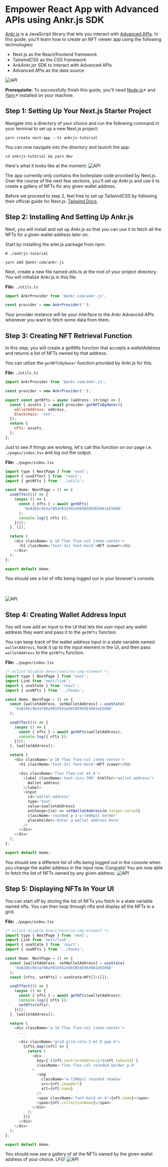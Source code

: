 # Empower React App with Advanced APIs using Ankr.js SDK

[Ankr.js](https://github.com/ankr-network/ankr.js) is a JavaScript library that lets you interact with [Advanced APIs](https://www.ankr.com/advanced-api/). In this guide, you'll learn how to create an NFT viewer app using the following technologies:

- Next.js as the React/frontend framework
- TailwindCSS as the CSS framework
- AnkAnkr.jsr SDK to interact with Advanced APIs
- Advanced APIs as the data source

<img src="/docs/build/react01.png" alt="API" class="responsive-pic"  />


**Prerequisite:** To successfully finish this guide, you'll need [Node.js](https://nodejs.org/en/)↗ and [Yarn](https://yarnpkg.com/)↗ installed on your machine.

## Step 1: Setting Up Your Next.js Starter Project
Navigate into a directory of your choice and run the following command in your terminal to set up a new Next.js project:

```
yarn create next-app --ts ankrjs-tutorial
```
You can now navigate into the directory and launch the app:

```
cd ankrjs-tutorial && yarn dev
```
Here's what it looks like at the moment:
<img src="/docs/build/nextjs.png" alt="API" class="responsive-pic"  />

The app currently only contains the boilerplate code provided by Next.js. Over the course of the next few sections, you'll set up Ankr.js and use it to create a gallery of NFTs for any given wallet address.

Before we proceed to step 2, feel free to set up TailwindCSS by following their official guide for Next.js: [Tailwind Docs](https://tailwindcss.com/docs/guides/nextjs).

## Step 2: Installing And Setting Up Ankr.js
Next, you will install and set up Ankr.js so that you can use it to fetch all the NFTs for a given wallet address later on.

Start by installing the ankr.js package from npm:

```
# ./ankrjs-tutorial

yarn add @ankr.com/ankr.js
```
Next, create a new file named utils.ts at the root of your project directory. You will initialize Ankr.js in this file.

**File:** `./utils.ts`

```javascript
import AnkrProvider from '@ankr.com/ankr.js';

const provider = new AnkrProvider('');
```
Your provider instance will be your interface to the Ankr Advanced APIs whenever you want to fetch some data from them.

## Step 3: Creating NFT Retrieval Function
In this step, you will create a getNfts function that accepts a walletAddress and returns a list of NFTs owned by that address.

You can utilize the `getNFTsByOwner` function provided by Ankr.js for this.

**File:** `./utils.ts`


```javascript
import AnkrProvider from '@ankr.com/ankr.js';

const provider = new AnkrProvider('');

export const getNfts = async (address: string) => {
  const { assets } = await provider.getNFTsByOwner({
    walletAddress: address,
    blockchain: 'eth',
  });
  return {
    nfts: assets,
  };
};
```
Just to see if things are working, let's call this function on our page i.e. `./pages/index.tsx` and log out the output.

**File:** `./pages/index.tsx`


```javascript
import type { NextPage } from 'next';
import { useEffect } from 'react';
import { getNfts } from '../utils';

const Home: NextPage = () => {
  useEffect(() => {
    (async () => {
      const { nfts } = await getNfts(
        '0xB2Ebc9b3a788aFB1E942eD65B59E9E49A1eE500D'
      );
      console.log({ nfts });
    })();
  }, []);

  return (
    <div className='p-10 flex flex-col items-center'>
      <h1 className='text-3xl font-bold'>NFT viewer</h1>
    </div>
  );
};

export default Home;
```
You should see a list of nfts being logged out in your browser's console.

<br></br>
<img src="/docs/build/react02.png" alt="API" class="responsive-pic"  />


## Step 4: Creating Wallet Address Input
You will now add an input to the UI that lets the user input any wallet address they want and pass it to the `getNfts` function.

You can keep track of the wallet address input in a state variable named `walletAddress`, hook it up to the input element in the UI, and then pass `walletAddress` to the `getNfts` function.

**File:** `./pages/index.tsx`


```javascript
/* eslint-disable @next/next/no-img-element */
import type { NextPage } from 'next';
import Link from 'next/link';
import { useState } from 'react';
import { useNfts } from '../hooks';

const Home: NextPage = () => {
  const [walletAddress, setWalletAddress] = useState(
    '0xB2Ebc9b3a788aFB1E942eD65B59E9E49A1eE500D'
  );

  useEffect(() => {
    (async () => {
      const { nfts } = await getNfts(walletAddress);
      console.log({ nfts });
    })();
  }, [walletAddress]);

  return (
    <div className='p-10 flex flex-col items-center'>
      <h1 className='text-3xl font-bold'>NFT viewer</h1>

      <div className='flex flex-col mt-4'>
        <label className='text-zinc-700' htmlFor='wallet-address'>
          Wallet address
        </label>
        <input
          id='wallet-address'
          type='text'
          value={walletAddress}
          onChange={(e) => setWalletAddress(e.target.value)}
          className='rounded p-2 w-[400px] border'
          placeholder='Enter a wallet address here'
        />
      </div>
    </div>
  );
};

export default Home;
```
You should see a different list of nfts being logged out in the console when you change the wallet address in the input now. Congrats! You are now able to fetch the list of NFTs owned by any given address.
<img src="/docs/build/react03.png" alt="API" class="responsive-pic"  />


## Step 5: Displaying NFTs In Your UI
You can start off by storing the list of NFTs you fetch in a state variable named nfts. You can then loop through nfts and display all the NFTs in a grid.

**File:** `./pages/index.tsx`


```javascript
/* eslint-disable @next/next/no-img-element */
import type { NextPage } from 'next';
import Link from 'next/link';
import { useState } from 'react';
import { useNfts } from '../hooks';

const Home: NextPage = () => {
  const [walletAddress, setWalletAddress] = useState(
    '0xB2Ebc9b3a788aFB1E942eD65B59E9E49A1eE500D'
  );
  const [nfts, setNfts] = useState<Nft[]>([]);

  useEffect(() => {
    (async () => {
      const { nfts } = await getNfts(walletAddress);
      console.log({ nfts });
      setNfts(nfts);
    })();
  }, [walletAddress]);

  return (
    <div className='p-10 flex flex-col items-center'>
      ...

      <div className='grid grid-cols-3 mt-8 gap-4'>
        {nfts.map((nft) => {
          return (
            <div
              key={`${nft.contractAddress}/${nft.tokenId}`}
              className='flex flex-col rounded border p-4'
            >
              <img
                className='w-[200px] rounded shadow'
                src={nft.imageUrl}
                alt={nft.name}
              />
              <span className='font-bold mt-4'>{nft.name}</span>
              <span>{nft.collectionName}</span>
            </div>
          );
        })}
      </div>
    </div>
  );
};

export default Home;
```
You should now see a gallery of all the NFTs owned by the given wallet address of your choice. LFG!
<img src="/docs/build/react01.png" alt="API" class="responsive-pic"  />

